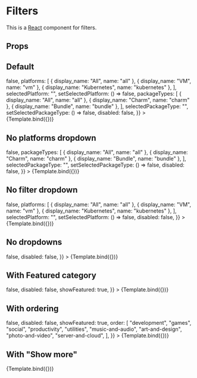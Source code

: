 
<Meta title="Filters" component={Filters} />


# Filters

This is a [React](https://reactjs.org/) component for filters.

## Props

<ArgsTable of={Filters} />

## Default

<Canvas>
  <Story
    name="Default"
    args={{
      categories: [
        {
          display_name: "AI/ML",
          name: "ai-ml",
        },
        {
          display_name: "Big Data",
          name: "big-data",
        },
        {
          display_name: "Cloud",
          name: "cloud",
        },
        {
          display_name: "Containers",
          name: "containers",
        },
        {
          display_name: "Databases",
          name: "databases",
        },
        {
          display_name: "Logging and Tracing",
          name: "logging-and-tracing",
        },
        {
          display_name: "Monitoring",
          name: "monitoring",
        },
        {
          display_name: "Networking",
          name: "networking",
        },
        {
          display_name: "Security",
          name: "security",
        },
        {
          display_name: "Storage",
          name: "storage",
        },
      ],
      selectedCategories: [],
      setSelectedCategories: () => false,
      platforms: [
        { display_name: "All", name: "all" },
        { display_name: "VM", name: "vm" },
        { display_name: "Kubernetes", name: "kubernetes" },
      ],
      selectedPlatform: "",
      setSelectedPlatform: () => false,
      packageTypes: [
        { display_name: "All", name: "all" },
        { display_name: "Charm", name: "charm" },
        { display_name: "Bundle", name: "bundle" },
      ],
      selectedPackageType: "",
      setSelectedPackageType: () => false,
      disabled: false,
    }}
  >
    {Template.bind({})}
  </Story>
</Canvas>

## No platforms dropdown

<Canvas>
  <Story
    name="No platforms dropdown"
    args={{
      categories: [
        {
          display_name: "AI/ML",
          name: "ai-ml",
        },
        {
          display_name: "Big Data",
          name: "big-data",
        },
        {
          display_name: "Cloud",
          name: "cloud",
        },
        {
          display_name: "Containers",
          name: "containers",
        },
        {
          display_name: "Databases",
          name: "databases",
        },
        {
          display_name: "Logging and Tracing",
          name: "logging-and-tracing",
        },
        {
          display_name: "Monitoring",
          name: "monitoring",
        },
        {
          display_name: "Networking",
          name: "networking",
        },
        {
          display_name: "Security",
          name: "security",
        },
        {
          display_name: "Storage",
          name: "storage",
        },
      ],
      selectedCategories: [],
      setSelectedCategories: () => false,
      packageTypes: [
        { display_name: "All", name: "all" },
        { display_name: "Charm", name: "charm" },
        { display_name: "Bundle", name: "bundle" },
      ],
      selectedPackageType: "",
      setSelectedPackageType: () => false,
      disabled: false,
    }}
  >
    {Template.bind({})}
  </Story>
</Canvas>

## No filter dropdown

<Canvas>
  <Story
    name="No filter dropdown"
    args={{
      categories: [
        {
          display_name: "AI/ML",
          name: "ai-ml",
        },
        {
          display_name: "Big Data",
          name: "big-data",
        },
        {
          display_name: "Cloud",
          name: "cloud",
        },
        {
          display_name: "Containers",
          name: "containers",
        },
        {
          display_name: "Databases",
          name: "databases",
        },
        {
          display_name: "Logging and Tracing",
          name: "logging-and-tracing",
        },
        {
          display_name: "Monitoring",
          name: "monitoring",
        },
        {
          display_name: "Networking",
          name: "networking",
        },
        {
          display_name: "Security",
          name: "security",
        },
        {
          display_name: "Storage",
          name: "storage",
        },
      ],
      selectedCategories: [],
      setSelectedCategories: () => false,
      platforms: [
        { display_name: "All", name: "all" },
        { display_name: "VM", name: "vm" },
        { display_name: "Kubernetes", name: "kubernetes" },
      ],
      selectedPlatform: "",
      setSelectedPlatform: () => false,
      disabled: false,
    }}
  >
    {Template.bind({})}
  </Story>
</Canvas>

## No dropdowns

<Canvas>
  <Story
    name="No dropdowns"
    args={{
      categories: [
        {
          display_name: "AI/ML",
          name: "ai-ml",
        },
        {
          display_name: "Big Data",
          name: "big-data",
        },
        {
          display_name: "Cloud",
          name: "cloud",
        },
        {
          display_name: "Containers",
          name: "containers",
        },
        {
          display_name: "Databases",
          name: "databases",
        },
        {
          display_name: "Logging and Tracing",
          name: "logging-and-tracing",
        },
        {
          display_name: "Monitoring",
          name: "monitoring",
        },
        {
          display_name: "Networking",
          name: "networking",
        },
        {
          display_name: "Security",
          name: "security",
        },
        {
          display_name: "Storage",
          name: "storage",
        },
      ],
      selectedCategories: [],
      setSelectedCategories: () => false,
      disabled: false,
    }}
  >
    {Template.bind({})}
  </Story>
</Canvas>

## With Featured category

<Canvas>
  <Story
    name="With Featured category"
    args={{
      categories: [
        {
          display_name: "AI/ML",
          name: "ai-ml",
        },
        {
          display_name: "Big Data",
          name: "big-data",
        },
        {
          display_name: "Cloud",
          name: "cloud",
        },
        {
          display_name: "Containers",
          name: "containers",
        },
        {
          display_name: "Databases",
          name: "databases",
        },
        {
          display_name: "Logging and Tracing",
          name: "logging-and-tracing",
        },
        {
          display_name: "Monitoring",
          name: "monitoring",
        },
        {
          display_name: "Networking",
          name: "networking",
        },
        {
          display_name: "Security",
          name: "security",
        },
        {
          display_name: "Storage",
          name: "storage",
        },
      ],
      selectedCategories: ["featured"],
      setSelectedCategories: () => false,
      disabled: false,
      showFeatured: true,
    }}
  >
    {Template.bind({})}
  </Story>
</Canvas>

## With ordering

<Canvas>
  <Story
    name="With ordering"
    args={{
      categories: [
        {
          display_name: "Art and Design",
          name: "art-and-design",
        },
        {
          display_name: "Books and Reference",
          name: "books-and-reference",
        },
        {
          display_name: "Development",
          name: "development",
        },
        {
          display_name: "Devices and IoT",
          name: "devices-and-iot",
        },
        {
          display_name: "Education",
          name: "education",
        },
        {
          display_name: "Entertainment",
          name: "entertainment",
        },
        {
          display_name: "Finance",
          name: "finance",
        },
        {
          display_name: "Games",
          name: "games",
        },
        {
          display_name: "Health and Fitness",
          name: "health-and-fitness",
        },
        {
          display_name: "Music and Audio",
          name: "music-and-audio",
        },
        {
          display_name: "News and Weather",
          name: "news-and-weather",
        },
        {
          display_name: "Personalisation",
          name: "personalisation",
        },
        {
          display_name: "Photo and Video",
          name: "photo-and-video",
        },
        {
          display_name: "Productivity",
          name: "productivity",
        },
        {
          display_name: "Science",
          name: "science",
        },
        {
          display_name: "Security",
          name: "security",
        },
        {
          display_name: "Server and Cloud",
          name: "server-and-cloud",
        },
        {
          display_name: "Social",
          name: "social",
        },
        {
          display_name: "Utilities",
          name: "utilities",
        },
      ],
      selectedCategories: [],
      setSelectedCategories: () => false,
      disabled: false,
      showFeatured: true,
      order: [
        "development",
        "games",
        "social",
        "productivity",
        "utilities",
        "music-and-audio",
        "art-and-design",
        "photo-and-video",
        "server-and-cloud",
      ],
    }}
  >
    {Template.bind({})}
  </Story>
</Canvas>

## With "Show more"

<Canvas>
  <Story
    name="With Show more"
    args={{
      showMore: true,
      showMoreCount: 10,
      categories: [
        { display_name: "Development", name: "development" },
        { display_name: "Games", name: "games" },
        { display_name: "Social", name: "social" },
        { display_name: "Productivity", name: "productivity" },
        { display_name: "Utilities", name: "utilities" },
        { display_name: "Music and Audio", name: "music-and-audio" },
        { display_name: "Art and Design", name: "art-and-design" },
        { display_name: "Photo and Video", name: "photo-and-video" },
        { display_name: "Server and Cloud", name: "server-and-cloud" },
        { display_name: "Books and Reference", name: "books-and-reference" },
        { display_name: "Devices and IoT", name: "devices-and-iot" },
        { display_name: "Education", name: "education" },
        { display_name: "Entertainment", name: "entertainment" },
        { display_name: "Finance", name: "finance" },
        { display_name: "Health and Fitness", name: "health-and-fitness" },
        { display_name: "News and Weather", name: "news-and-weather" },
        { display_name: "Personalisation", name: "personalisation" },
        { display_name: "Science", name: "science" },
        { display_name: "Security", name: "security" },
      ],
    }}
  >
    {Template.bind({})}
  </Story>
</Canvas>
